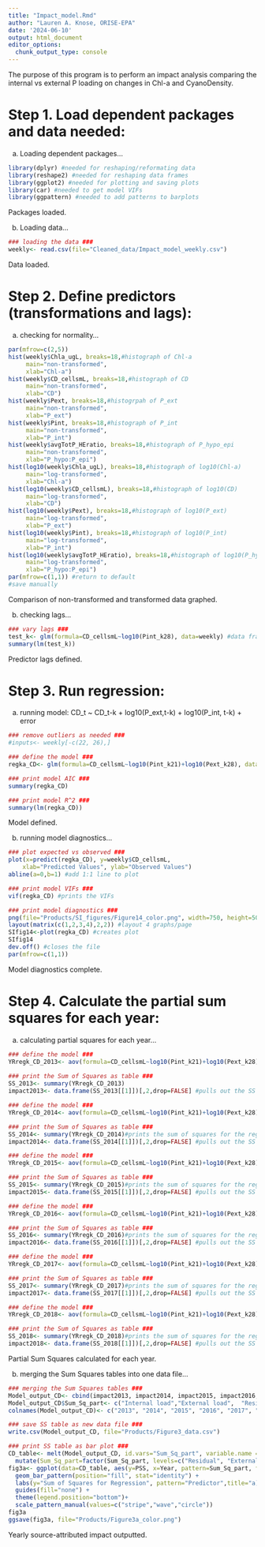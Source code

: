 ```yaml
---
title: "Impact_model.Rmd"
author: "Lauren A. Knose, ORISE-EPA"
date: '2024-06-10'
output: html_document
editor_options: 
  chunk_output_type: console
---
```


The purpose of this program is to perform an impact analysis comparing the internal vs external P loading on changes in Chl-a and CyanoDensity.


# Step 1. Load dependent packages and data needed:

a) Loading dependent packages...
```r
library(dplyr) #needed for reshaping/reformating data
library(reshape2) #needed for reshaping data frames
library(ggplot2) #needed for plotting and saving plots
library(car) #needed to get model VIFs
library(ggpattern) #needed to add patterns to barplots
```

Packages loaded.

b) Loading data...

```r
### loading the data ###
weekly<- read.csv(file="Cleaned_data/Impact_model_weekly.csv")
```

Data loaded.

# Step 2. Define predictors (transformations and lags):

a) checking for normality...

```r
par(mfrow=c(2,5))
hist(weekly$Chla_ugL, breaks=18,#histograph of Chl-a
     main="non-transformed",
     xlab="Chl-a") 
hist(weekly$CD_cellsmL, breaks=18,#histograph of CD
     main="non-transformed",
     xlab="CD") 
hist(weekly$Pext, breaks=18,#histogrpah of P_ext
     main="non-transformed",
     xlab="P_ext") 
hist(weekly$Pint, breaks=18,#histograph of P_int
     main="non-transformed",
     xlab="P_int") 
hist(weekly$avgTotP_HEratio, breaks=18,#histograph of P_hypo_epi
     main="non-transformed",
     xlab="P_hypo:P_epi") 
hist(log10(weekly$Chla_ugL), breaks=18,#histograph of log10(Chl-a)
     main="log-transformed",
     xlab="Chl-a") 
hist(log10(weekly$CD_cellsmL), breaks=18,#histograph of log10(CD)
     main="log-transformed",
     xlab="CD") 
hist(log10(weekly$Pext), breaks=18,#histograph of log10(P_ext)
     main="log-transformed",
     xlab="P_ext") 
hist(log10(weekly$Pint), breaks=18,#histograph of log10(P_int)
     main="log-transformed",
     xlab="P_int") 
hist(log10(weekly$avgTotP_HEratio), breaks=18,#histograph of log10(P_hypo:epi)
     main="log-transformed",
     xlab="P_hypo:P_epi") 
par(mfrow=c(1,1)) #return to default
#save manually
```

Comparison of non-transformed and transformed data graphed.

b) checking lags...

```r
### vary lags ###
test_k<- glm(formula=CD_cellsmL~log10(Pint_k28), data=weekly) #data frame
summary(lm(test_k))
```

Predictor lags defined.

# Step 3. Run regression:

a) running model: CD_t ~ CD_t-k + log10(P_ext,t-k) + log10(P_int, t-k) + error

```r
### remove outliers as needed ###
#inputs<- weekly[-c(22, 26),]

### define the model ###
regka_CD<- glm(formula=CD_cellsmL~log10(Pint_k21)+log10(Pext_k28), data=weekly)

### print model AIC ###
summary(regka_CD)

### print model R^2 ###
summary(lm(regka_CD))
```

Model defined.

b) running model diagnostics...

```r
### plot expected vs observed ###
plot(x=predict(regka_CD), y=weekly$CD_cellsmL, 
    xlab="Predicted Values", ylab="Observed Values")
abline(a=0,b=1) #add 1:1 line to plot

### print model VIFs ###
vif(regka_CD) #prints the VIFs 

### print model diagnostics ###
png(file="Products/SI_figures/Figure14_color.png", width=750, height=500) #open png file
layout(matrix(c(1,2,3,4),2,2)) #layout 4 graphs/page
SIfig14<-plot(regka_CD) #creates plot
SIfig14
dev.off() #closes the file
par(mfrow=c(1,1))
```

Model diagnostics complete.

# Step 4. Calculate the partial sum squares for each year:

a) calculating partial squares for each year...

```r
### define the model ###
YRregk_CD_2013<- aov(formula=CD_cellsmL~log10(Pint_k21)+log10(Pext_k28), data=subset(weekly, Yr==2013)) #subset data by year
            
### print the Sum of Squares as table ###
SS_2013<- summary(YRregk_CD_2013)
impact2013<- data.frame(SS_2013[[1]])[,2,drop=FALSE] #pulls out the SS as table

### define the model ###
YRregk_CD_2014<- aov(formula=CD_cellsmL~log10(Pint_k21)+log10(Pext_k28), data=subset(weekly, Yr==2014)) #subset data by year

### print the Sum of Squares as table ###
SS_2014<- summary(YRregk_CD_2014)#prints the sum of squares for the regression 
impact2014<- data.frame(SS_2014[[1]])[,2,drop=FALSE] #pulls out the SS as table

### define the model ###
YRregk_CD_2015<- aov(formula=CD_cellsmL~log10(Pint_k21)+log10(Pext_k28), data=subset(weekly, Yr==2015)) #subset data by year

### print the Sum of Squares as table ###
SS_2015<- summary(YRregk_CD_2015)#prints the sum of squares for the regression 
impact2015<- data.frame(SS_2015[[1]])[,2,drop=FALSE] #pulls out the SS as table

### define the model ###
YRregk_CD_2016<- aov(formula=CD_cellsmL~log10(Pint_k21)+log10(Pext_k28), data=subset(weekly, Yr==2016)) #subset data by year

### print the Sum of Squares as table ###
SS_2016<- summary(YRregk_CD_2016)#prints the sum of squares for the regression 
impact2016<- data.frame(SS_2016[[1]])[,2,drop=FALSE] #pulls out the SS as table

### define the model ###
YRregk_CD_2017<- aov(formula=CD_cellsmL~log10(Pint_k21)+log10(Pext_k28),  data=subset(weekly, Yr==2017)) #subset data by year

### print the Sum of Squares as table ###
SS_2017<- summary(YRregk_CD_2017)#prints the sum of squares for the regression 
impact2017<- data.frame(SS_2017[[1]])[,2,drop=FALSE] #pulls out the SS as table

### define the model ###
YRregk_CD_2018<- aov(formula=CD_cellsmL~log10(Pint_k21)+log10(Pext_k28), data=subset(weekly, Yr==2018)) #subset data by year

### print the Sum of Squares as table ###
SS_2018<- summary(YRregk_CD_2018)#prints the sum of squares for the regression 
impact2018<- data.frame(SS_2018[[1]])[,2,drop=FALSE] #pulls out the SS as table
```

Partial Sum Squares calculated for each year.

b) merging the Sum Squares tables into one data file...

```r
### merging the Sum Squares tables ###
Model_output_CD<- cbind(impact2013, impact2014, impact2015, impact2016, impact2017, impact2018) #combines all tables together
Model_output_CD$Sum_Sq_part<- c("Internal load","External load",  "Residual") #add column with predictor name
colnames(Model_output_CD)<- c("2013", "2014", "2015", "2016", "2017", "2018", "Sum_Sq_part") # renames columns with year for sum squares

### save SS table as new data file ###
write.csv(Model_output_CD, file="Products/Figure3_data.csv")

### print SS table as bar plot ###
CD_table<- melt(Model_output_CD, id.vars="Sum_Sq_part", variable.name = "Year", value.name = "PSS") %>%
  mutate(Sum_Sq_part=factor(Sum_Sq_part, levels=c("Residual", "External load",  "Internal load"), ordered=TRUE))
fig3a<- ggplot(data=CD_table, aes(y=PSS, x=Year, pattern=Sum_Sq_part, fill=Sum_Sq_part)) +
  geom_bar_pattern(position="fill", stat="identity") +
  labs(y="Sum of Squares for Regression", pattern="Predictor",title="a) Baseline") +
  guides(fill="none") +
  theme(legend.position="bottom")+
  scale_pattern_manual(values=c("stripe","wave","circle"))
fig3a
ggsave(fig3a, file="Products/Figure3a_color.png")
```

Yearly source-attributed impact outputted.